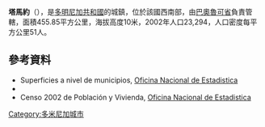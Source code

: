 {{Coord|18|24|N|71|12|W|display=title}}

'''塔馬約'''（{{lang-es|Tamayo}}），是[[多明尼加共和國|多明尼加共和國]]的城鎮，位於該國西南部，由[[巴奧魯可省|巴奧魯可省]]負責管轄，面積455.85平方公里，海拔高度10米，2002年人口23,294，人口密度每平方公里51人。

==參考資料==
*Superficies a nivel de municipios, [https://web.archive.org/web/20090417021712/http://one.gob.do/index.php?option=com_content&task=view&id=63&Itemid=283 Oficina Nacional de Estadistica]
*{{cite book
  | last = De la Fuente
  | first = Santiago
  | title = Geografía Dominicana
  | publisher = Editora Colegial Quisqueyana
  | year = 1976
  | location = Santo Domingo, Dominican Republic
  | language = es }}
*Censo 2002 de Población y Vivienda, [http://one.gob.do/ Oficina Nacional de Estadistica]

{{DominicanRepublic-geo-stub}}
[[Category:多米尼加城市|Category:多米尼加城市]]